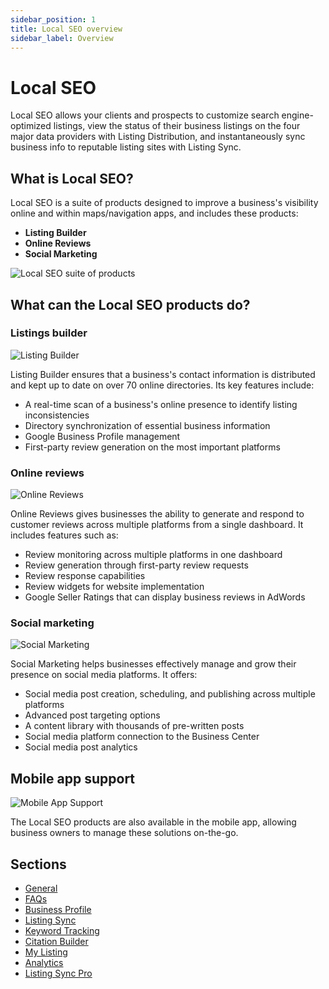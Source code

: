 ```yaml
---
sidebar_position: 1
title: Local SEO overview
sidebar_label: Overview
---
```


# Local SEO

Local SEO allows your clients and prospects to customize search engine-optimized listings, view the status of their business listings on the four major data providers with Listing Distribution, and instantaneously sync business info to reputable listing sites with Listing Sync.

## What is Local SEO?

Local SEO is a suite of products designed to improve a business's visibility online and within maps/navigation apps, and includes these products:

- **Listing Builder**
- **Online Reviews**
- **Social Marketing**

![Local SEO suite of products](./img/image1.jpg)

## What can the Local SEO products do?

### Listings builder

![Listing Builder](./img/image2.jpg)

Listing Builder ensures that a business's contact information is distributed and kept up to date on over 70 online directories. Its key features include:

- A real-time scan of a business's online presence to identify listing inconsistencies
- Directory synchronization of essential business information
- Google Business Profile management
- First-party review generation on the most important platforms

### Online reviews

![Online Reviews](./img/image3.jpg)

Online Reviews gives businesses the ability to generate and respond to customer reviews across multiple platforms from a single dashboard. It includes features such as:

- Review monitoring across multiple platforms in one dashboard
- Review generation through first-party review requests
- Review response capabilities
- Review widgets for website implementation
- Google Seller Ratings that can display business reviews in AdWords

### Social marketing

![Social Marketing](./img/image4.jpg)

Social Marketing helps businesses effectively manage and grow their presence on social media platforms. It offers:

- Social media post creation, scheduling, and publishing across multiple platforms
- Advanced post targeting options
- A content library with thousands of pre-written posts
- Social media platform connection to the Business Center
- Social media post analytics

## Mobile app support

![Mobile App Support](./img/image5.jpg)

The Local SEO products are also available in the mobile app, allowing business owners to manage these solutions on-the-go.

## Sections

- [General](general)
- [FAQs](faqs)
- [Business Profile](business-profile)
- [Listing Sync](listing-sync)
- [Keyword Tracking](keyword-tracking)
- [Citation Builder](citation-builder)
- [My Listing](my-listing)
- [Analytics](analytics)
- [Listing Sync Pro](listing-sync-pro)